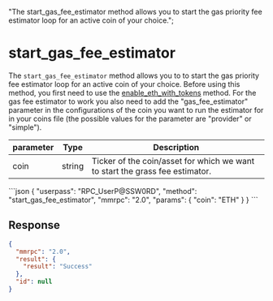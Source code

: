   "The start_gas_fee_estimator method allows you to start the gas priority fee estimator loop for an active coin of your choice.";

# start\_gas\_fee\_estimator

The `start_gas_fee_estimator` method allows you to to start the gas priority fee estimator loop for an active coin of your choice. Before using this method, you first need to use the [enable\_eth\_with\_tokens](/komodo-defi-framework/api/v20/enable_eth_with_tokens/) method. For the gas fee estimator to work you also need to add the "gas\_fee\_estimator" parameter in the configurations of the coin you want to run the estimator for in your coins file (the possible values for the parameter are "provider" or "simple").

| parameter | Type   | Description                                                                  |
| --------- | ------ | ---------------------------------------------------------------------------- |
| coin      | string | Ticker of the coin/asset for which we want to start the grass fee estimator. |

<CodeGroup title="" tag="POST" label="start_gas_fee_estimator" mm2MethodDecorate="true">
  ```json
  {
    "userpass": "RPC_UserP@SSW0RD",
    "method": "start_gas_fee_estimator",
    "mmrpc": "2.0",
    "params": {
      "coin": "ETH"
    }
  }
  ```
</CodeGroup>

## Response

```json
{
  "mmrpc": "2.0",
  "result": {
    "result": "Success"
  },
  "id": null
}
```
